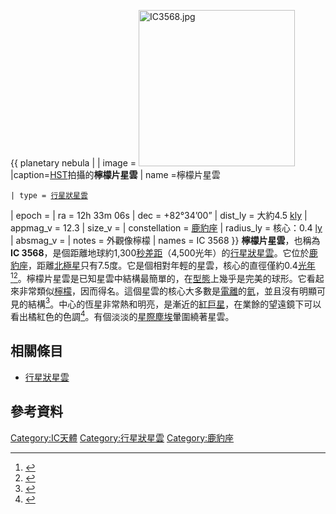 {{ planetary nebula |
| image = [[Image:IC3568.jpg|250px]]
|caption=[[哈伯太空望遠鏡|HST]]拍攝的'''檸檬片星雲'''
| name =檸檬片星雲
 | type = [[行星狀星雲|行星狀星雲]]
| epoch = 
| ra = 12h 33m 06s
| dec = +82°34’00”
| dist_ly = 大約4.5 [[光年|kly]]
| appmag_v = 12.3
| size_v = 
| constellation  = [[鹿豹座|鹿豹座]]
| radius_ly = 核心：0.4 [[光年|ly]]
| absmag_v = 
| notes = 外觀像檸檬
| names = IC 3568
}}
'''檸檬片星雲'''，也稱為'''IC 3568'''，是個距離地球約1,300[[秒差距|秒差距]]（4,500光年）的[[行星狀星雲|行星狀星雲]]。它位於[[鹿豹座|鹿豹座]]，距離[[北極星|北極星]]只有7.5度。它是個相對年輕的星雲，核心的直徑僅約0.4[[光年|光年]]<ref>{{Cite web |url=http://stars.astro.illinois.edu/sow/ic3568.html |title=IC 3568 |access-date=2015-09-21 |archive-date=2019-11-18 |archive-url=https://web.archive.org/web/20191118085156/http://stars.astro.illinois.edu/sow/ic3568.html |dead-url=no }}</ref><ref>{{Cite web |url=http://www.portaltotheuniverse.org/blogs/posts/view/70224/ |title=Portal to the Universe.org |access-date=2015-09-21 |archive-date=2018-01-02 |archive-url=https://web.archive.org/web/20180102073507/http://www.portaltotheuniverse.org/blogs/posts/view/70224/ |dead-url=no }}</ref>。檸檬片星雲是已知星雲中結構最簡單的，在[[星系分類|型態]]上幾乎是完美的球形。它看起來非常類似[[檸檬|檸檬]]，因而得名。這個星雲的核心大多數是[[電漿|電離]]的[[氦|氦]]，並且沒有明顯可見的結構<ref>{{Cite web |url=http://www.starrycritters.com/a-slice-of-lemon/ |title=starrycritters.com |access-date=2015-09-21 |archive-url=https://web.archive.org/web/20150402115158/http://www.starrycritters.com/a-slice-of-lemon/ |archive-date=2015-04-02 |dead-url=yes }}</ref>。中心的恆星非常熱和明亮，是漸近的[[紅巨星|紅巨星]]，在業餘的望遠鏡下可以看出橘紅色的色調<ref>{{Cite web |url=http://www.williams.edu/astronomy/research/PN/nebulae/spectra.php?neb=IC%203568 |title=Wiliams.edu |access-date=2015-09-21 |archive-date=2010-06-02 |archive-url=https://web.archive.org/web/20100602232153/http://www.williams.edu/Astronomy/research/PN/nebulae/spectra.php?neb=IC%203568 |dead-url=no }}</ref>。有個淡淡的[[星際塵埃|星際塵埃]]暈圍繞著星雲。

== 相關條目 ==
*[[行星狀星雲|行星狀星雲]]

== 參考資料 ==
{{Reflist}}

[[Category:IC天體|Category:IC天體]]
[[Category:行星狀星雲|Category:行星狀星雲]]
[[Category:鹿豹座|Category:鹿豹座]]

{{nebula-stub}}
{{astronomy-stub}}